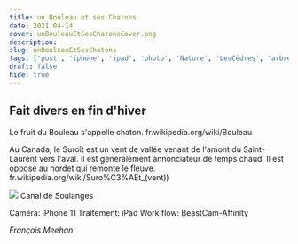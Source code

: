 ```yaml
---
title: un Bouleau et ses Chatons
date: 2021-04-14
cover: unBouleauEtSesChatonsCover.png
description: 
slug: unBouleauEtSesChatons
tags: ['post', 'iphone', 'ipad', 'photo', 'Nature', 'LesCèdres', 'arbres']
draft: false
hide: true
---
```


## Fait divers en fin d'hiver 

Le fruit du Bouleau s'appelle chaton. fr.wikipedia.org/wiki/Bouleau

Au Canada, le Suroît est un vent de vallée venant de l'amont du Saint-Laurent vers l'aval. Il est généralement annonciateur de temps chaud. Il est opposé au nordet qui remonte le fleuve. fr.wikipedia.org/wiki/Suro%C3%AEt_(vent))

<Flex>
  <Card width={[ 256, 320 ]} mx='auto'>
    <Image src='unBouleauEtSesChatons.PNG'/>
    <Text>
      Canal de Soulanges 
    </Text>
  </Card>
</Flex>


Caméra: iPhone 11
Traitement: iPad
Work flow: BeastCam-Affinity

*François Meehan*